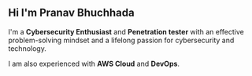 
## Hi <Twemoji emoji="waving hand" /> I'm Pranav Bhuchhada 

I'm a **Cybersecurity Enthusiast** and **Penetration tester** with an effective problem-solving mindset and a lifelong passion for cybersecurity and technology.

I am also experienced with **AWS Cloud** and **DevOps**.